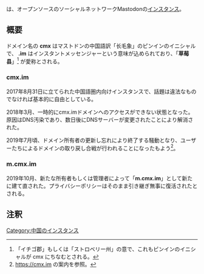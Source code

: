 {{小文字}}
{{infobox instance
|Name = {{Ruby|'''长毛象中文站'''|チャンマオシィァンヂョンウェンヂャン}}
|Domain = https://cmx.im (2019年7月終了)<br />https://m.cmx.im/
|Country = 中国
|Admin = <s>[https://cmx.im/@haisenberg 海嘟督✅] (cmx.im)</s><br />[https://m.cmx.im/@strawberry 草莓酱🕊️] (m.cmx.im)
|Start = 2017年8月31日(cmx.im)<br />2019年10月19日(m.cmx.im) <ref>https://m.cmx.im/@strawberry/102984949036387377</ref>
|Kifu = なし
|Alias = cmx<br />草莓县
}}
{{Ruby|'''长毛象中文站'''|チャンマオシィァンヂョンウェンヂャン}}は、オープンソースのソーシャルネットワークMastodonの[[インスタンス]]。

==概要==

ドメイン名の '''cmx''' はマストドンの中国語訳「长毛象」のピンインのイニシャルで、 '''.im''' はインスタントメッセンジャーという意味が込められており、「'''草莓县'''」<ref>「イチゴ郡」もしくは「ストロベリー州」の意で、これもピンインのイニシャルが cmx にちなむとされる。</ref> が愛称とされる。

===cmx.im===

2017年8月31日に立てられた中国語圏内向けインスタンスで、話題は違法なものでなければ基本的に自由としている。

2018年3月、一時的にcmx.imドメインへのアクセスができない状態となった。原因はDNS汚染であり、数日後にDNSサーバーが変更されたことにより解消された。

2019年7月頃、ドメイン所有者の更新し忘れにより終了する騒動となり、ユーザーたちによるドメインの取り戻し合戦が行われることになったもよう<ref>https://cmx.im の案内を参照。</ref>。

===m.cmx.im===

2019年10月、新たな所有者もしくは管理者によって「'''m.cmx.im'''」として新たに建て直された。プライバシーポリシーはそのまま引き継ぎ無事に復活されたとされる。

==注釈==
[[Category:中国のインスタンス]]
<references />